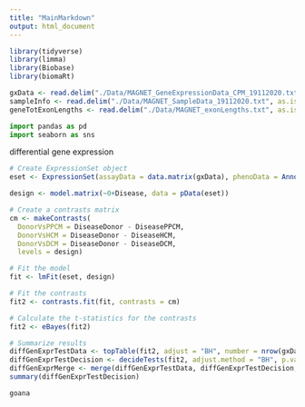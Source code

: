 ```yaml
---
title: "MainMarkdown"
output: html_document
---
```


```r
library(tidyverse)
library(limma)
library(Biobase)
library(biomaRt)
```


```r
gxData <- read.delim("./Data/MAGNET_GeneExpressionData_CPM_19112020.txt", as.is = T, row.names = 1)
sampleInfo <- read.delim("./Data/MAGNET_SampleData_19112020.txt", as.is = T, row.names = 1)
geneTotExonLengths <- read.delim("./Data/MAGNET_exonLengths.txt", as.is = T, row.names = 1)
```

```python
import pandas as pd
import seaborn as sns

```

differential gene expression 
```r
# Create ExpressionSet object
eset <- ExpressionSet(assayData = data.matrix(gxData), phenoData = AnnotatedDataFrame(sampleInfo))

design <- model.matrix(~0+Disease, data = pData(eset))

# Create a contrasts matrix
cm <- makeContrasts(
  DonorVsPPCM = DiseaseDonor - DiseasePPCM, 
  DonorVsHCM = DiseaseDonor - DiseaseHCM, 
  DonorVsDCM = DiseaseDonor - DiseaseDCM,
  levels = design)

# Fit the model
fit <- lmFit(eset, design)

# Fit the contrasts
fit2 <- contrasts.fit(fit, contrasts = cm)

# Calculate the t-statistics for the contrasts
fit2 <- eBayes(fit2)

# Summarize results
diffGenExprTestData <- topTable(fit2, adjust = "BH", number = nrow(gxData))
diffGenExprTestDecision <- decideTests(fit2, adjust.method = "BH", p.value = 0.05, lfc = 1)
diffGenExprMerge <- merge(diffGenExprTestData, diffGenExprTestDecision, by="row.names",all.x=TRUE)  %>% column_to_rownames(var = "Row.names")
summary(diffGenExprTestDecision)
```
```r

goana

```


